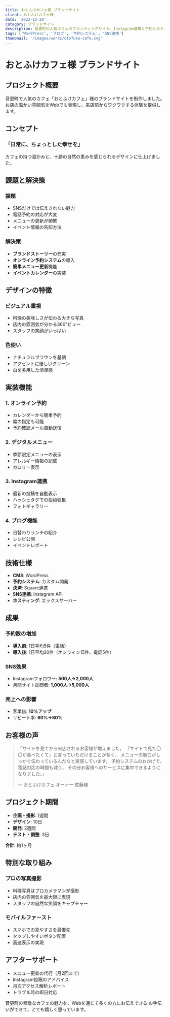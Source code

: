 ```yaml
---
title: おとふけカフェ様 ブランドサイト
client: おとふけカフェ様
date: '2023-12-20'
category: ブランドサイト
description: 音更町の人気カフェのブランディングサイト。Instagram連携と予約システムで集客力UP。
tags: ['WordPress', 'ブログ', '予約システム', 'SNS連携']
thumbnail: '/images/works/otofuke-cafe.svg'
---
```


# おとふけカフェ様 ブランドサイト

## プロジェクト概要

音更町で人気のカフェ「おとふけカフェ」様のブランドサイトを制作しました。
お店の温かい雰囲気をWebでも表現し、来店前からワクワクする体験を提供します。

## コンセプト

### 「日常に、ちょっとした幸せを」

カフェの持つ温かみと、十勝の自然の恵みを感じられるデザインに仕上げました。

## 課題と解決策

### 課題
- SNSだけでは伝えきれない魅力
- 電話予約の対応が大変
- メニューの更新が頻繁
- イベント情報の告知方法

### 解決策
- **ブランドストーリー**の充実
- **オンライン予約システム**の導入
- **簡単メニュー更新**機能
- **イベントカレンダー**の実装

## デザインの特徴

### ビジュアル重視
- 料理の美味しさが伝わる大きな写真
- 店内の雰囲気が分かる360°ビュー
- スタッフの笑顔がいっぱい

### 色使い
- ナチュラルブラウンを基調
- アクセントに優しいグリーン
- 白を多用した清潔感

## 実装機能

### 1. オンライン予約
- カレンダーから簡単予約
- 席の指定も可能
- 予約確認メール自動送信

### 2. デジタルメニュー
- 季節限定メニューの表示
- アレルギー情報の記載
- カロリー表示

### 3. Instagram連携
- 最新の投稿を自動表示
- ハッシュタグでの投稿収集
- フォトギャラリー

### 4. ブログ機能
- 日替わりランチの紹介
- レシピ公開
- イベントレポート

## 技術仕様

- **CMS**: WordPress
- **予約システム**: カスタム開発
- **決済**: Square連携
- **SNS連携**: Instagram API
- **ホスティング**: エックスサーバー

## 成果

### 予約数の増加
- **導入前**: 1日平均5件（電話）
- **導入後**: 1日平均20件（オンライン15件、電話5件）

### SNS効果
- Instagramフォロワー: **500人→2,000人**
- 月間サイト訪問者: **1,000人→5,000人**

### 売上への影響
- 客単価: **10%アップ**
- リピート率: **60%→80%**

## お客様の声

> 「サイトを見てから来店されるお客様が増えました。
> 『サイトで見た〇〇が食べたくて』と言っていただけることが多く、
> メニューの魅力がしっかり伝わっているんだなと実感しています。
> 予約システムのおかげで、電話対応の時間も減り、
> その分お客様へのサービスに集中できるようになりました。」
> 
> — おとふけカフェ オーナー 佐藤様

## プロジェクト期間

- **企画・撮影**: 1週間
- **デザイン**: 10日
- **開発**: 2週間
- **テスト・調整**: 3日

**合計**: 約1ヶ月

## 特別な取り組み

### プロの写真撮影
- 料理写真はプロカメラマンが撮影
- 店内の雰囲気を最大限に表現
- スタッフの自然な笑顔をキャプチャー

### モバイルファースト
- スマホでの見やすさを最優先
- タップしやすいボタン配置
- 高速表示の実現

## アフターサポート

- メニュー更新の代行（月2回まで）
- Instagram投稿のアドバイス
- 月次アクセス解析レポート
- トラブル時の即日対応

音更町の素敵なカフェの魅力を、Webを通じて多くの方にお伝えできる
お手伝いができて、とても嬉しく思っています。